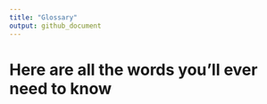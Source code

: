 ```yaml
---
title: "Glossary"
output: github_document
---
```


# Here are all the words you'll ever need to know
